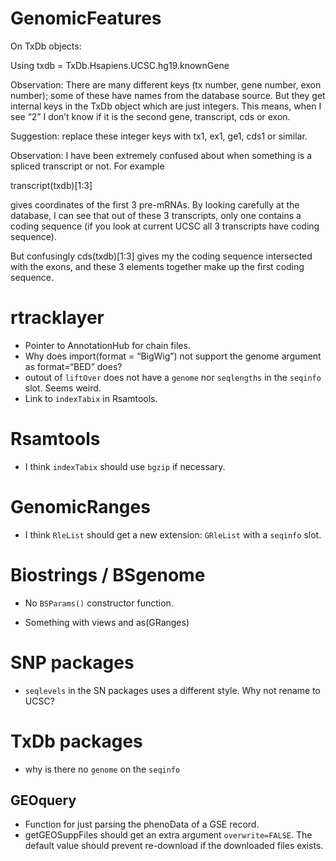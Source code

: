 # GenomicFeatures

On TxDb objects:

Using
txdb = TxDb.Hsapiens.UCSC.hg19.knownGene

Observation: There are many different keys (tx number, gene number, exon number); some of these have names from the database source.  But they get internal keys in the TxDb object which are just integers.  This means, when I see "2" I don't know if it is the second gene, transcript, cds or exon.

Suggestion: replace these integer keys with tx1, ex1, ge1, cds1 or similar.


Observation: I have been extremely confused about when something is a spliced transcript or not.  For example

transcript(txdb)[1:3]

gives coordinates of the first 3 pre-mRNAs.  By looking carefully at the database, I can see that out of these 3 transcripts, only one contains a coding sequence (if you look at current UCSC all 3 transcripts have coding sequence).

But confusingly
  cds(txdb)[1:3]
gives my the coding sequence intersected with the exons, and these 3 elements together make up the first coding sequence.  

  
# rtracklayer

- Pointer to AnnotationHub for chain files.
- Why does import(format = "BigWig") not support the genome argument as format="BED" does?
- outout of `liftOver` does not have a `genome` nor `seqlengths` in the `seqinfo` slot.  Seems weird.
- Link to `indexTabix` in Rsamtools.

# Rsamtools

- I think `indexTabix` should use `bgzip` if necessary.

# GenomicRanges

- I think `RleList` should get a new extension: `GRleList` with a `seqinfo` slot.

# Biostrings / BSgenome

- No `BSParams()` constructor function.





- Something with views and as(GRanges)




# SNP packages

- `seqlevels` in the SN packages uses a different style.  Why not rename to UCSC?

# TxDb packages

- why is there no `genome` on the `seqinfo`


## GEOquery

- Function for just parsing the phenoData of a GSE record.
- getGEOSuppFiles should get an extra argument `overwrite=FALSE`.  The default value should prevent re-download if the downloaded files exists.

